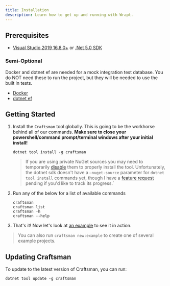 ```yaml
---
title: Installation
description: Learn how to get up and running with Wrapt.
---
```


## Prerequisites

- [Visual Studio 2019 16.8.0+](https://visualstudio.microsoft.com/downloads/) or [.Net 5.0 SDK](https://dotnet.microsoft.com/download/dotnet-core/5.0) 

### Semi-Optional
Docker and dotnet ef are needed for a mock integration test database. You do NOT need these to run the project, but they will be needed to use the built in tests.

- [Docker](https://docs.docker.com/get-docker/) 
- [dotnet ef](https://docs.microsoft.com/en-us/ef/core/cli/dotnet)

## Getting Started
1. Install the `Craftsman` tool globally. This is going to be the workhorse behind all of our commands. **Make sure to close your powershell/command prompt/terminal windows after your initial install!**

   ```shell
   dotnet tool install -g craftsman
   ```

   > If you are using private NuGet sources you may need to temporarily [disable](https://docs.microsoft.com/en-us/dotnet/core/tools/dotnet-nuget-disable-source) them to properly install the tool. Unfortunately, the dotnet sdk doesn't 
   have a `–nuget-source` parameter for `dotnet tool install` commands yet, though I have a [feature request](https://github.com/dotnet/sdk/issues/15477) pending if you'd like to track its progress.`

2. Run any of the below for a list of available commands

   ```shell
   craftsman 
   craftsman list
   craftsman -h
   craftsman --help
   ```

3. That's it! Now let's look at [an example](/docs/tutorial) to see it in action.

> You can also run `craftsman new:example` to create one of several example projects.

## Updating Craftsman
To update to the latest version of Craftsman, you can run:
```shell
dotnet tool update -g craftsman
```
